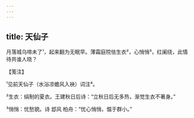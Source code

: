 ```yaml
---
---
---
```

title: 天仙子
---




月落城乌啼未了¹，起来翻为无眠早。薄霜庭院怯生衣²，心悄悄³，红阑绕，此情待共谁人晓？





【笺注】


¹见前天仙子（水浴凉蟾风入袂）词注⁴。

²生衣：绢制的夏衣。王建秋日后诗：“立秋日后无多热，渐觉生衣不著身。”

³悄悄：忧愁貌。诗 邶风 柏舟：“忧心悄悄，愠于群小。”